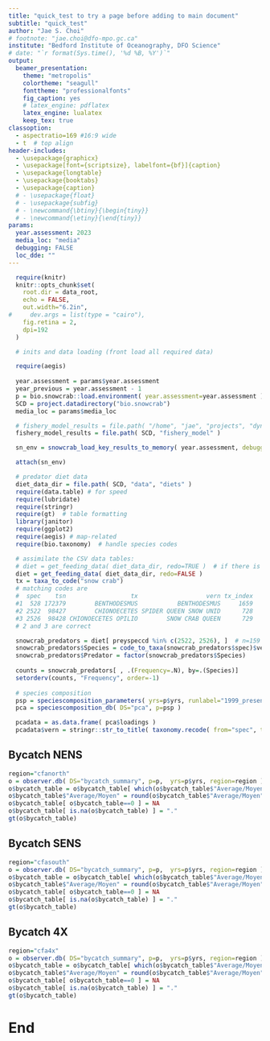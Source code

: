 ```yaml
---
title: "quick_test to try a page before adding to main document"
subtitle: "quick_test"
author: "Jae S. Choi"
# footnote: "jae.choi@dfo-mpo.gc.ca"
institute: "Bedford Institute of Oceanography, DFO Science"
# date: "`r format(Sys.time(), '%d %B, %Y')`"
output:
  beamer_presentation:
    theme: "metropolis"
    colortheme: "seagull"
    fonttheme: "professionalfonts"
    fig_caption: yes
    # latex_engine: pdflatex
    latex_engine: lualatex 
    keep_tex: true
classoption: 
  - aspectratio=169 #16:9 wide
  - t  # top align
header-includes: 
  - \usepackage{graphicx}
  - \usepackage[font={scriptsize}, labelfont={bf}]{caption}
  - \usepackage{longtable}
  - \usepackage{booktabs}
  - \usepackage{caption}
  # - \usepackage{float}
  # - \usepackage{subfig}
  # - \newcommand{\btiny}{\begin{tiny}}
  # - \newcommand{\etiny}{\end{tiny}}
params:
  year.assessment: 2023
  media_loc: "media"
  debugging: FALSE
  loc_dde: ""
--- 
```



<!-- Preamble

This is a RMarkdown document designed to render a PDF document. Run:

  make snowcrab_presentation_assessment YR=2023 SOURCE~/bio/bio.snowcrab/inst/markdown WK=~/bio/bio.data/bio.snowcrab/reports 

Alter directories to reflect setup or copy Makefile and alter defaults to your needs.

# Two panel template:
::: columns 
:::: column 

::::
 
:::: column

::::
:::


-->




<!-- Set up R-environment -->

```r
  require(knitr)
  knitr::opts_chunk$set(
    root.dir = data_root,
    echo = FALSE,
    out.width="6.2in",
#     dev.args = list(type = "cairo"),
    fig.retina = 2,
    dpi=192
  )

  # inits and data loading (front load all required data)

  require(aegis)
  
  year.assessment = params$year.assessment
  year_previous = year.assessment - 1
  p = bio.snowcrab::load.environment( year.assessment=year.assessment )
  SCD = project.datadirectory("bio.snowcrab")
  media_loc = params$media_loc

  # fishery_model_results = file.path( "/home", "jae", "projects", "dynamical_model", "snowcrab", "outputs" )
  fishery_model_results = file.path( SCD, "fishery_model" )

  sn_env = snowcrab_load_key_results_to_memory( year.assessment, debugging=params$debugging, loc_dde=params$loc_dde, return_as_list=TRUE  ) 

  attach(sn_env)

  # predator diet data
  diet_data_dir = file.path( SCD, "data", "diets" )
  require(data.table) # for speed
  require(lubridate)
  require(stringr) 
  require(gt)  # table formatting
  library(janitor)
  require(ggplot2)
  require(aegis) # map-related 
  require(bio.taxonomy)  # handle species codes

  # assimilate the CSV data tables:
  # diet = get_feeding_data( diet_data_dir, redo=TRUE )  # if there is a data update
  diet = get_feeding_data( diet_data_dir, redo=FALSE )
  tx = taxa_to_code("snow crab")  
  # matching codes are 
  #  spec    tsn                  tx                   vern tx_index
  #1  528 172379        BENTHODESMUS           BENTHODESMUS     1659
  #2 2522  98427        CHIONOECETES SPIDER QUEEN SNOW UNID      728
  #3 2526  98428 CHIONOECETES OPILIO        SNOW CRAB QUEEN      729
  # 2 and 3 are correct

  snowcrab_predators = diet[ preyspeccd %in% c(2522, 2526), ]  # n=159 oservations out of a total of 58287 observations in db (=0.28% of all data)
  snowcrab_predators$Species = code_to_taxa(snowcrab_predators$spec)$vern
  snowcrab_predators$Predator = factor(snowcrab_predators$Species)
  
  counts = snowcrab_predators[ , .(Frequency=.N), by=.(Species)]
  setorderv(counts, "Frequency", order=-1)
  
  # species composition
  psp = speciescomposition_parameters( yrs=p$yrs, runlabel="1999_present" )
  pca = speciescomposition_db( DS="pca", p=psp )  

  pcadata = as.data.frame( pca$loadings )
  pcadata$vern = stringr::str_to_title( taxonomy.recode( from="spec", to="taxa", tolookup=rownames( pcadata ) )$vern )


```
 
  


<!--
## Project location of predators upon species composition information

Basic idea is that we have a reasonable undertanding of demersal communities. Based upon this, we can project where these predation events are most likely. 
 
# Loadings are eigenvectors scaled by the square roots of the respective eigenvalues
loadings = eigenvectors %*% sqrt(diag( eigenvalues, nrow = length( eigenvalues ))) 

# scores are sum of dot products
scores = indat %*% t(pracma::pinv(loadings ))  

```r
yrs = 1999:year.assessment
runlabel="1999_present"
require(aegis)
require(aegis.speciescomposition)
p = speciescomposition_parameters( yrs=yrs, runlabel=runlabel )
pca = speciescomposition_db( DS="pca", p=p )  # analsysis
predator_names = unique(snowcrab_predators$Species)
pcares = as.data.frame( pca$loadings )
pcares$vern = taxonomy.recode( from="spec", to="taxa", tolookup=rownames( pcares ) )$vern
pcares$sc_predator = 0
pcares$sc_predator[ which(pcares$vern %in% predator_names) ] = 1   
toblank = which( pcares$sc_predator==0)
toblank = setdiff( toblank,  which(pcares$vern=="SNOW CRAB QUEEN" ) )
pcares$label = pcares$vern
pcares$label[toblank] = "+" 
plot( PC2 ~ PC1, pcares, type="n")
text( PC2 ~ PC1, labels=label, data=pcares, cex=0.8 )

# pcares$uv = pcares$sc_predator
# pcares$uv[ which( pcares$vern=="SNOW CRAB QUEEN")] = 1
# setDT(pcares)

# # re-weight species by frequency
# setDT(counts)
# counts[, weight := Frequency / sum(Frequency) ]

# pcares$Species = pcares$vern
# pcares = counts[pcares, on="Species"]
# pcares$weight[ which(is.na(pcares$weight)) ] = 0
# pcares$weight = pcares$weight * 3
# pcares$weight[ pcares$Species =="SNOW CRAB QUEEN" ] = 3

# uvs =pcares$uv %*% t(pracma::pinv(pca$loadings ))    
# points( uvs[2] ~ uvs[1], col="red" )
# segments(0, 0, x1 = uvs[1], y1 = uvs[2], col = "red", lwd = 2)

# uvsw = pcares$uv*pcares$weight %*% t(pracma::pinv(pca$loadings ))    
# points( uvsw[2] ~ uvsw[1], col="green" )
# segments(0, 0, x1 = uvsw[1], y1 = uvsw[2], col = "green", lwd = 2)

```
-->
   
    
## Bycatch NENS {.c}

\tiny
 
```r
region="cfanorth"
o = observer.db( DS="bycatch_summary", p=p,  yrs=p$yrs, region=region )   
o$bycatch_table = o$bycatch_table[ which(o$bycatch_table$"Average/Moyen" > 1 ),]
o$bycatch_table$"Average/Moyen" = round(o$bycatch_table$"Average/Moyen")
o$bycatch_table[ o$bycatch_table==0 ] = NA
o$bycatch_table[ is.na(o$bycatch_table) ] = "."
gt(o$bycatch_table)
``` 
\normalsize

    
## Bycatch SENS {.c}

\tiny
 
```r
region="cfasouth"
o = observer.db( DS="bycatch_summary", p=p,  yrs=p$yrs, region=region )   
o$bycatch_table = o$bycatch_table[ which(o$bycatch_table$"Average/Moyen" > 1 ),]
o$bycatch_table$"Average/Moyen" = round(o$bycatch_table$"Average/Moyen")
o$bycatch_table[ o$bycatch_table==0 ] = NA
o$bycatch_table[ is.na(o$bycatch_table) ] = "."
gt(o$bycatch_table)
``` 
\normalsize


## Bycatch 4X {.c}

\tiny
 
```r
region="cfa4x"
o = observer.db( DS="bycatch_summary", p=p,  yrs=p$yrs, region=region )   
o$bycatch_table = o$bycatch_table[ which(o$bycatch_table$"Average/Moyen" > 1 ),]
o$bycatch_table$"Average/Moyen" = round(o$bycatch_table$"Average/Moyen")
o$bycatch_table[ o$bycatch_table==0 ] = NA
o$bycatch_table[ is.na(o$bycatch_table) ] = "."
gt(o$bycatch_table)
``` 
\normalsize




# End

